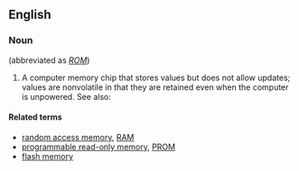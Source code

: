 ==English==

===Noun===
{{wikipedia}}
{{en-noun|-}}  (abbreviated as ''[[ROM]]'')

# {{electronics}} A computer memory chip that stores values but  does not allow updates; values are nonvolatile in that they are retained even when the computer is unpowered.  See also:

====Related terms====
* [[random access memory]], [[RAM]]
* [[programmable read-only memory]], [[PROM]]
* [[flash memory]]